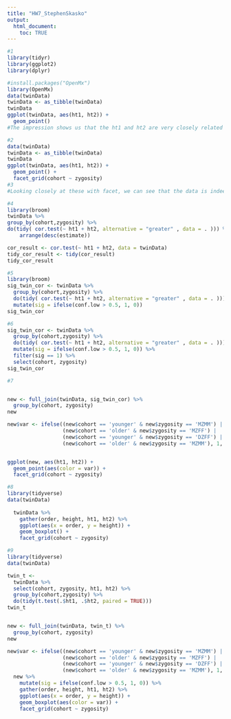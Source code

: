 ```yaml
---
title: "HW7_StephenSkasko"
output: 
  html_document:
    toc: TRUE
---
```


```r
#1
library(tidyr)
library(ggplot2)
library(dplyr)

#install.packages("OpenMx")
library(OpenMx)
data(twinData)
twinData <- as_tibble(twinData)
twinData
ggplot(twinData, aes(ht1, ht2)) +
  geom_point() 
#The impression shows us that the ht1 and ht2 are very closely related in the scatter plot with close points

```
```r
#2
data(twinData)
twinData <- as_tibble(twinData)
twinData
ggplot(twinData, aes(ht1, ht2)) +
  geom_point() +
  facet_grid(cohort ~ zygosity)
#3
#Looking closely at these with facet, we can see that the data is indeed very close in relation to one another between the cohort and zygosity.  
```

```r
#4
library(broom)
twinData %>%
group_by(cohort,zygosity) %>%
do(tidy( cor.test(~ ht1 + ht2, alternative = "greater" , data = . ))) %>%
    arrange(desc(estimate)) 

cor_result <- cor.test(~ ht1 + ht2, data = twinData)
tidy_cor_result <- tidy(cor_result)
tidy_cor_result


```
```r
#5
library(broom)
sig_twin_cor <- twinData %>%
  group_by(cohort,zygosity) %>%
  do(tidy( cor.test(~ ht1 + ht2, alternative = "greater" , data = . )))  %>%
  mutate(sig = ifelse(conf.low > 0.5, 1, 0))
sig_twin_cor


```



```r
#6
sig_twin_cor <- twinData %>%
  group_by(cohort,zygosity) %>%
  do(tidy( cor.test(~ ht1 + ht2, alternative = "greater" , data = . )))  %>%
  mutate(sig = ifelse(conf.low > 0.5, 1, 0)) %>%
  filter(sig == 1) %>%
  select(cohort, zygosity)
sig_twin_cor

```
```r
#7


new <- full_join(twinData, sig_twin_cor) %>%
  group_by(cohort, zygosity)
new

new$var <- ifelse((new$cohort == 'younger' & new$zygosity == 'MZMM') |   
                  (new$cohort == 'older' & new$zygosity == 'MZFF') |   
                  (new$cohort == 'younger' & new$zygosity == 'DZFF') |   
                  (new$cohort == 'older' & new$zygosity == 'MZMM'), 1, 0)


ggplot(new, aes(ht1, ht2)) +
  geom_point(aes(color = var)) +
  facet_grid(cohort ~ zygosity)

```

```r
#8
library(tidyverse)
data(twinData)
  
  twinData %>%
    gather(order, height, ht1, ht2) %>%
    ggplot(aes(x = order, y = height)) +
    geom_boxplot() +
    facet_grid(cohort ~ zygosity)

```


```r
#9
library(tidyverse)
data(twinData)

twin_t <- 
  twinData %>% 
  select(cohort, zygosity, ht1, ht2) %>% 
  group_by(cohort,zygosity) %>%
  do(tidy(t.test(.$ht1, .$ht2, paired = TRUE))) 
twin_t


new <- full_join(twinData, twin_t) %>%
  group_by(cohort, zygosity)
new

new$var <- ifelse((new$cohort == 'younger' & new$zygosity == 'MZMM') |   
                  (new$cohort == 'older' & new$zygosity == 'MZFF') |   
                  (new$cohort == 'younger' & new$zygosity == 'DZFF') |   
                  (new$cohort == 'older' & new$zygosity == 'MZMM'), 1, 0)
  new %>%
    mutate(sig = ifelse(conf.low > 0.5, 1, 0)) %>%
    gather(order, height, ht1, ht2) %>%
    ggplot(aes(x = order, y = height)) +
    geom_boxplot(aes(color = var)) +
    facet_grid(cohort ~ zygosity)
```


